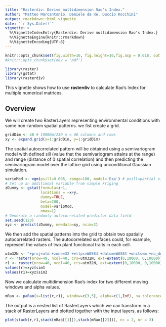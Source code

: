 ```yaml
---
title: "Rasterdiv: Derive multidimension Rao's Index."
author: "Matteo Marcantonio, Daniele da Re, Duccio Rocchini"
output: rmarkdown::html_vignette
date: "`r Sys.Date()`"
vignette: >
  %\VignetteIndexEntry{Rasterdiv: Derive multidimension Rao's Index.}
  %\VignetteEngine{knitr::rmarkdown}
  %\VignetteEncoding{UTF-8}
---
```


```r
knitr::opts_chunk$set(fig.width=10, fig.height=10,fig.asp = 0.618, out.width = "95%", fig.align = "center", fig.dpi = 150, collapse = FALSE, comment = "#") 
#knitr::opts_chunk$set(dev = 'pdf')
```

```r
library(raster)
library(gstat)
library(rasterdiv)
```

This vignette shows how to use **rasterdiv** to calculate Rao's Index for multiple numerical matrices.

## Overview
We will create two RasterLayers representing environmental conditions with some non-random spatial patterns.
we fist create a grid.
```r
gridDim <- 40 # 10000m/250 m = 40 columns and rows
xy <- expand.grid(x=1:gridDim, y=1:gridDim)
```

The spatial autocorrelated pattern will be obtained using a semivariogram model with defined sill (value that the semivariogram attains at the range) and range (distance of 0 spatial correlation) and then predicting the semivariogram model over the lattice grid using unconditional Gaussian simulation.
```r
varioMod <- vgm(psill=0.005, range=100, model='Exp') # psill=partial sill=(sill-nugget)
# Set up an additional variable from simple kriging
zDummy <- gstat(formula=z~1, 
                locations = ~x+y, 
                dummy=TRUE,
                beta=200, 
                model=varioMod, 
                nmax=1)
# Generate a randomly autocorrelated predictor data field
set.seed(123)
xyz <- predict(zDummy, newdata=xy, nsim=2)
```

We then add the spatial patterns into the grid to obtain two spatially autocorrelated rasters. The autocorrelated surfaces could, for example, represent the values of two plant functional traits in each cell.
```r
utm32N <- "+proj=utm +zone=32 +ellps=WGS84 +datum=WGS84 +units=m +no_defs"
r <- raster(nrow=40, ncol=40, crs=utm32N, ext=extent(0,10000, 0,10000))
r1 <- raster(nrow=40, ncol=40, crs=utm32N, ext=extent(0,10000, 0,10000))
values(r)=xyz$sim1
values(r1)=xyz$sim2
```

Now we calculate multidimension Rao's index for two different moving windows and alpha values.
```r
mRao <- paRao(x=list(r,r1), window=c(3,5), alpha=c(1,Inf), na.tolerance=1, method="multidimension",simplify=3, debugging=TRUE)
```

The output is a nested list of RasterLayers which we can transform in a stack of RasterLayers and plotted together with the input layers, as follows:
```r
plot(stack(r,r1,stack(mRao[[1]]),stack(mRao[[2]])), nc = 2, nr = 3)
```